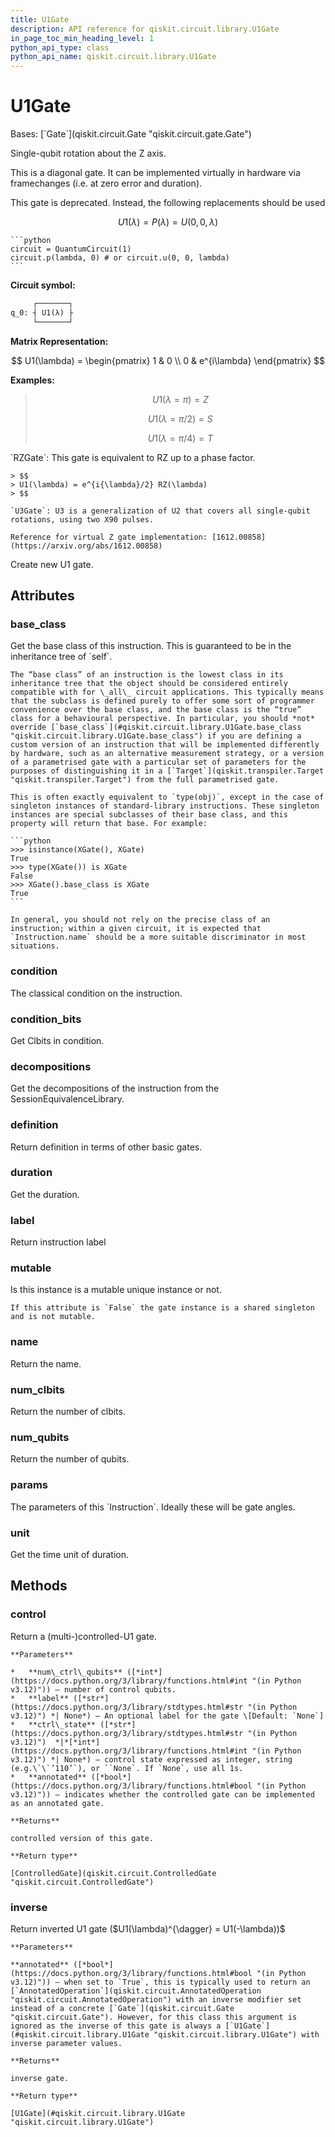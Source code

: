 ```yaml
---
title: U1Gate
description: API reference for qiskit.circuit.library.U1Gate
in_page_toc_min_heading_level: 1
python_api_type: class
python_api_name: qiskit.circuit.library.U1Gate
---
```


# U1Gate

<Class id="qiskit.circuit.library.U1Gate" isDedicatedPage={true} github="https://github.com/Qiskit/qiskit/tree/stable/1.1/qiskit/circuit/library/standard_gates/u1.py#L24-L168" signature="qiskit.circuit.library.U1Gate(theta, label=None, *, duration=None, unit='dt')">
  Bases: [`Gate`](qiskit.circuit.Gate "qiskit.circuit.gate.Gate")

  Single-qubit rotation about the Z axis.

  This is a diagonal gate. It can be implemented virtually in hardware via framechanges (i.e. at zero error and duration).

  <Admonition title="Warning" type="caution">
    This gate is deprecated. Instead, the following replacements should be used

$$
U1(\lambda) = P(\lambda)= U(0,0,\lambda)
$$

    ```python
    circuit = QuantumCircuit(1)
    circuit.p(lambda, 0) # or circuit.u(0, 0, lambda)
    ```
  </Admonition>

  **Circuit symbol:**

  ```python
       ┌───────┐
  q_0: ┤ U1(λ) ├
       └───────┘
  ```

  **Matrix Representation:**

$$
U1(\lambda) =
\begin{pmatrix}
1 & 0 \\
0 & e^{i\lambda}
\end{pmatrix}
$$

  **Examples:**

  > $$
  > U1(\lambda = \pi) = Z
  > $$
  >
  > $$
  > U1(\lambda = \pi/2) = S
  > $$
  >
  > $$
  > U1(\lambda = \pi/4) = T
  > $$

  <Admonition title="See also" type="note">
    `RZGate`: This gate is equivalent to RZ up to a phase factor.

    > $$
    > U1(\lambda) = e^{i{\lambda}/2} RZ(\lambda)
    > $$

    `U3Gate`: U3 is a generalization of U2 that covers all single-qubit rotations, using two X90 pulses.

    Reference for virtual Z gate implementation: [1612.00858](https://arxiv.org/abs/1612.00858)
  </Admonition>

  Create new U1 gate.

  ## Attributes

  ### base\_class

  <Attribute id="qiskit.circuit.library.U1Gate.base_class">
    Get the base class of this instruction. This is guaranteed to be in the inheritance tree of `self`.

    The “base class” of an instruction is the lowest class in its inheritance tree that the object should be considered entirely compatible with for \_all\_ circuit applications. This typically means that the subclass is defined purely to offer some sort of programmer convenience over the base class, and the base class is the “true” class for a behavioural perspective. In particular, you should *not* override [`base_class`](#qiskit.circuit.library.U1Gate.base_class "qiskit.circuit.library.U1Gate.base_class") if you are defining a custom version of an instruction that will be implemented differently by hardware, such as an alternative measurement strategy, or a version of a parametrised gate with a particular set of parameters for the purposes of distinguishing it in a [`Target`](qiskit.transpiler.Target "qiskit.transpiler.Target") from the full parametrised gate.

    This is often exactly equivalent to `type(obj)`, except in the case of singleton instances of standard-library instructions. These singleton instances are special subclasses of their base class, and this property will return that base. For example:

    ```python
    >>> isinstance(XGate(), XGate)
    True
    >>> type(XGate()) is XGate
    False
    >>> XGate().base_class is XGate
    True
    ```

    In general, you should not rely on the precise class of an instruction; within a given circuit, it is expected that `Instruction.name` should be a more suitable discriminator in most situations.
  </Attribute>

  ### condition

  <Attribute id="qiskit.circuit.library.U1Gate.condition">
    The classical condition on the instruction.
  </Attribute>

  ### condition\_bits

  <Attribute id="qiskit.circuit.library.U1Gate.condition_bits">
    Get Clbits in condition.
  </Attribute>

  ### decompositions

  <Attribute id="qiskit.circuit.library.U1Gate.decompositions">
    Get the decompositions of the instruction from the SessionEquivalenceLibrary.
  </Attribute>

  ### definition

  <Attribute id="qiskit.circuit.library.U1Gate.definition">
    Return definition in terms of other basic gates.
  </Attribute>

  ### duration

  <Attribute id="qiskit.circuit.library.U1Gate.duration">
    Get the duration.
  </Attribute>

  ### label

  <Attribute id="qiskit.circuit.library.U1Gate.label">
    Return instruction label
  </Attribute>

  ### mutable

  <Attribute id="qiskit.circuit.library.U1Gate.mutable">
    Is this instance is a mutable unique instance or not.

    If this attribute is `False` the gate instance is a shared singleton and is not mutable.
  </Attribute>

  ### name

  <Attribute id="qiskit.circuit.library.U1Gate.name">
    Return the name.
  </Attribute>

  ### num\_clbits

  <Attribute id="qiskit.circuit.library.U1Gate.num_clbits">
    Return the number of clbits.
  </Attribute>

  ### num\_qubits

  <Attribute id="qiskit.circuit.library.U1Gate.num_qubits">
    Return the number of qubits.
  </Attribute>

  ### params

  <Attribute id="qiskit.circuit.library.U1Gate.params">
    The parameters of this `Instruction`. Ideally these will be gate angles.
  </Attribute>

  ### unit

  <Attribute id="qiskit.circuit.library.U1Gate.unit">
    Get the time unit of duration.
  </Attribute>

  ## Methods

  ### control

  <Function id="qiskit.circuit.library.U1Gate.control" github="https://github.com/Qiskit/qiskit/tree/stable/1.1/qiskit/circuit/library/standard_gates/u1.py#L114-L147" signature="control(num_ctrl_qubits=1, label=None, ctrl_state=None, annotated=False)">
    Return a (multi-)controlled-U1 gate.

    **Parameters**

    *   **num\_ctrl\_qubits** ([*int*](https://docs.python.org/3/library/functions.html#int "(in Python v3.12)")) – number of control qubits.
    *   **label** ([*str*](https://docs.python.org/3/library/stdtypes.html#str "(in Python v3.12)") *| None*) – An optional label for the gate \[Default: `None`]
    *   **ctrl\_state** ([*str*](https://docs.python.org/3/library/stdtypes.html#str "(in Python v3.12)")  *|*[*int*](https://docs.python.org/3/library/functions.html#int "(in Python v3.12)") *| None*) – control state expressed as integer, string (e.g.\`\`’110’`), or ``None`. If `None`, use all 1s.
    *   **annotated** ([*bool*](https://docs.python.org/3/library/functions.html#bool "(in Python v3.12)")) – indicates whether the controlled gate can be implemented as an annotated gate.

    **Returns**

    controlled version of this gate.

    **Return type**

    [ControlledGate](qiskit.circuit.ControlledGate "qiskit.circuit.ControlledGate")
  </Function>

  ### inverse

  <Function id="qiskit.circuit.library.U1Gate.inverse" github="https://github.com/Qiskit/qiskit/tree/stable/1.1/qiskit/circuit/library/standard_gates/u1.py#L149-L161" signature="inverse(annotated=False)">
    Return inverted U1 gate ($U1(\lambda)^{\dagger} = U1(-\lambda))$

    **Parameters**

    **annotated** ([*bool*](https://docs.python.org/3/library/functions.html#bool "(in Python v3.12)")) – when set to `True`, this is typically used to return an [`AnnotatedOperation`](qiskit.circuit.AnnotatedOperation "qiskit.circuit.AnnotatedOperation") with an inverse modifier set instead of a concrete [`Gate`](qiskit.circuit.Gate "qiskit.circuit.Gate"). However, for this class this argument is ignored as the inverse of this gate is always a [`U1Gate`](#qiskit.circuit.library.U1Gate "qiskit.circuit.library.U1Gate") with inverse parameter values.

    **Returns**

    inverse gate.

    **Return type**

    [U1Gate](#qiskit.circuit.library.U1Gate "qiskit.circuit.library.U1Gate")
  </Function>
</Class>

